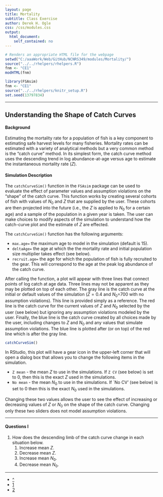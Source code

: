 ```yaml
---
layout: page
title: Mortality
subtitle: Class Exercise
author: Derek H. Ogle
css: /css/modules.css
output:
  html_document:
    self_contained: no
---
```


```r
# Renders an appropriate HTML file for the webpage
setwd("C:/aaaWork/Web/GitHub/NCNRS349/modules/Mortality/")
source("../../rhelpers/rhelpers.R")
fnm <- "CE1"
modHTML(fnm)
```

```r
library(FSAsim)
fnm <- "CE1"
source("../../rhelpers/knitr_setup.R")
set.seed(13797834)
```

----

## Understanding the Shape of Catch Curves

#### Background

Estimating the mortality rate for a population of fish is a key component to estimating safe harvest levels for many fisheries.  Mortality rates can be estimated with a variety of analytical methods but a very common method is the "catch curve" method.  In its simplest form, the catch curve method uses the descending trend in log abundance-at-age versus age to estimate the instantaneous mortality rate ($Z$).
  
#### Simulation Description

The `catchCurveSim()` function in the `FSAsim` package can be used to evaluate the effect of parameter values and assumption violations on the "shape" of the catch curve.  This function works by creating several cohorts of fish with values of $N_{0}$ and $Z$ that are supplied by the user.  These cohorts are then projected into the future (i.e., the $Z$ is applied to $N_0$ for a certain age) and a sample of the population in a given year is taken.  The user can make choices to modify aspects of the simulation to understand how the catch-curve plot and the estimate of $Z$ are effected.

The `catchCurveSim()` function has the following arguments:

* `max.age=` the maximum age to model in the simulation (default is 15).
* `deltaAge=` the age at which the the mortality rate and initial population size multiplier takes effect (see below).
* `recruit.age=` the age for which the population of fish is fully recruited to the gear.  This will correspond to the age at the peak log abundance of the catch curve.

After calling the function, a plot will appear with three lines that connect points of log catch at age data.  Three lines may not be apparent as they may be plotted on top of each other.  The gray line is the catch curve at the initial or default values of the simulation ($Z=0.4$ and $N_{0}$=700 with no assumption violations).  This line is provided simply as a reference.  The red line is the catch curve for the current values of $Z$ and $N_{0}$ selected by the user (see below) but ignoring any assumption violations modeled by the user.  Finally, the blue line is the catch curve created by all choices made by the user, including changes to $Z$ and $N_{0}$ and any values that simulate assumption violations.  The blue line is plotted after (or on top) of the red line which is after the gray line.


```r
catchCurveSim()
```

In RStudio, this plot will have a gear icon in the upper-left corner that will open a dialog box that allows you to change the following items in the simulation.

* `Z mean` - the mean $Z$ to use in the simulations.  If `Z CV` (see below) is set to 0, then this is the exact $Z$ used in the simulations.
* `No mean` - the mean $N_{0}$ to use in the simulations.  If `No CV' (see below) is set to 0 then this is the exact $N_{0}$ used in the simulations.

Changing these two values allows the user to see the effect of increasing or decreasing values of $Z$ or $N_{0}$ on the shape of the catch curve.  Changing only these two sliders does not model assumption violations.

----

#### Questions I

1. How does the descending limb of the catch curve change in each situation below.
    1. Increase mean $Z$.
    1. Decrease mean $Z$.
    1. Increase mean $N_{0}$.
    1. Decrease mean $N_{0}$.

----

<div class="text-center">
<ul class="pagination pagination-lg">
  <li><a href="../index.html">^</a></li>
  <li class="active"><a href="#">1</a></li>
  <li><a href="CE1b.html">2</a></li>
</ul>
